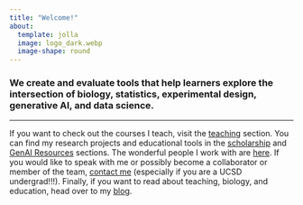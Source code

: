 ```yaml
---
title: "Welcome!"
about:
  template: jolla
  image: logo_dark.webp
  image-shape: round
---
```


### We create and evaluate tools that help learners explore the intersection of biology, statistics, experimental design, generative AI, and data science.

------------------------------------------------------------------------

If you want to check out the courses I teach, visit the [teaching](/teaching.qmd) section. You can find my research projects and educational tools in the [scholarship](/scholarship.qmd) and [GenAI Resources](/genai.qmd) sections. The wonderful people I work with are [here](/people.qmd). If you would like to speak with me or possibly become a collaborator or member of the team, [contact me](/contact.qmd) (especially if you are a UCSD undergrad!!!). Finally, if you want to read about teaching, biology, and education, head over to my [blog](/blog.qmd).
